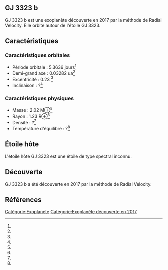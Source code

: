 == GJ 3323 b ==

{{Infobox Exoplanète
| nom = GJ 3323 b
| image = 
| légende = 
| étoile = GJ 3323
| constellation = 
| ascension_droite = 
| déclinaison = 
| distance = ?
| type_spectral = ?
| masse = 2.02 M⊕<ref></ref>
| rayon = 1.23 R⊕<ref></ref>
| densité = ?<ref></ref>
| gravité = ?<ref></ref>
| température = ?<ref></ref>
| période = 5.3636 j<ref></ref>
| demi_grand_axe = 0.03282 ua<ref></ref>
| excentricité = 0.23 <ref></ref>
| inclinaison = ?<ref></ref>
| méthode_découverte = Radial Velocity
| date_découverte = 2017
| statut = Confirmée
}}

GJ 3323 b est une exoplanète découverte en 2017 par la méthode de Radial Velocity. Elle orbite autour de l'étoile GJ 3323.

== Caractéristiques ==

=== Caractéristiques orbitales ===
* Période orbitale : 5.3636 jours<ref></ref>
* Demi-grand axe : 0.03282 ua<ref></ref>
* Excentricité : 0.23 <ref></ref>
* Inclinaison : ?<ref></ref>

=== Caractéristiques physiques ===
* Masse : 2.02 M⊕<ref></ref>
* Rayon : 1.23 R⊕<ref></ref>
* Densité : ?<ref></ref>
* Température d'équilibre : ?<ref></ref>

== Étoile hôte ==

{{Infobox Étoile
| nom = GJ 3323
| image = 
| légende = 
| constellation = 
| ascension_droite = 
| déclinaison = 
| distance = ?
| type_spectral = ?
| magnitude_absolue = 
| magnitude_apparente = 
| masse = ?<ref></ref>
| rayon = ?<ref></ref>
| température = ?<ref></ref>
| métallicité = ?<ref></ref>
| âge = ?<ref></ref>
}}

L'étoile hôte GJ 3323 est une étoile de type spectral inconnu.

== Découverte ==

GJ 3323 b a été découverte en 2017 par la méthode de Radial Velocity.

== Références ==
<references />

[[Catégorie:Exoplanète]]
[[Catégorie:Exoplanète découverte en 2017]]
